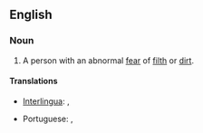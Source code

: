 ==English==

===Noun===
{{en-noun}}

# A person with an abnormal [[fear]] of [[filth]] or [[dirt]].

====Translations====
{{trans-top|person with an abnormal fear or filth}}
* [[Interlingua]]: {{t|ia|mysophobo|m}}, {{t|ia|mysophoba|f}}
{{trans-mid}}
* Portuguese: {{t|pt|misófobo|m}}, {{t|pt|misófoba|f}}
{{trans-bottom}}